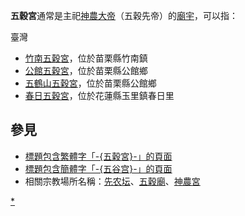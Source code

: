 '''五穀宮'''通常是主祀[[神農大帝|神農大帝]]（五穀先帝）的[[廟宇|廟宇]]，可以指：

;臺灣
* [[竹南五穀宮|竹南五穀宮]]，位於苗栗縣竹南鎮
* [[公館五穀宮|公館五穀宮]]，位於苗栗縣公館鄉
* [[五鶴山五穀宮|五鶴山五穀宮]]，位於苗栗縣公館鄉
* [[春日五穀宮|春日五穀宮]]，位於花蓮縣玉里鎮春日里

== 參見 ==
* [[Special:Search/intitle:"五穀宮"|標題包含繁體字「-{五穀宮}-」的頁面]]
* [[Special:Search/intitle:"五谷宫"|標題包含簡體字「-{五谷宫}-」的頁面]]
* 相關宗教場所名稱：[[先农坛|先农坛]]、[[五穀廟|五穀廟]]、[[神農宮|神農宮]]

{{Disambiguation|Cat=三字廟宇消歧義|Wugugong}}
{{DEFAULTSORT:Wugugong}}
[[Category:神農廟|*]]